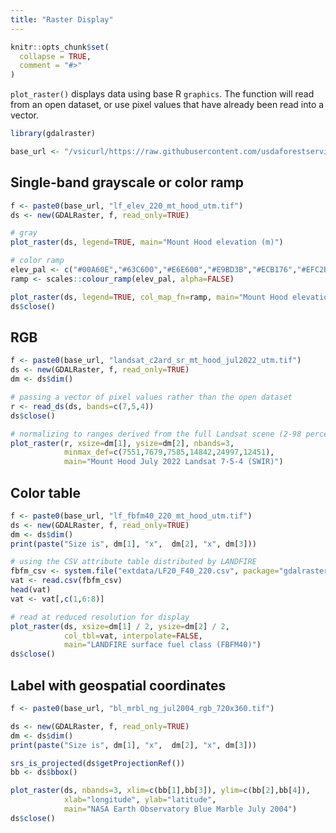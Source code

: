 ```yaml
---
title: "Raster Display"
---
```


```r
knitr::opts_chunk$set(
  collapse = TRUE,
  comment = "#>"
)
```

`plot_raster()` displays data using base R `graphics`. The function will read from an open dataset, or use pixel values that have already been read into a vector.

```r
library(gdalraster)

base_url <- "/vsicurl/https://raw.githubusercontent.com/usdaforestservice/gdalraster/main/sample-data/"
```

## Single-band grayscale or color ramp

```r
f <- paste0(base_url, "lf_elev_220_mt_hood_utm.tif")
ds <- new(GDALRaster, f, read_only=TRUE)

# gray
plot_raster(ds, legend=TRUE, main="Mount Hood elevation (m)")

# color ramp
elev_pal <- c("#00A60E","#63C600","#E6E600","#E9BD3B","#ECB176","#EFC2B3","#F2F2F2")
ramp <- scales::colour_ramp(elev_pal, alpha=FALSE)

plot_raster(ds, legend=TRUE, col_map_fn=ramp, main="Mount Hood elevation (m)")
ds$close()
```

## RGB

```r
f <- paste0(base_url, "landsat_c2ard_sr_mt_hood_jul2022_utm.tif")
ds <- new(GDALRaster, f, read_only=TRUE)
dm <- ds$dim()

# passing a vector of pixel values rather than the open dataset
r <- read_ds(ds, bands=c(7,5,4))
ds$close()

# normalizing to ranges derived from the full Landsat scene (2-98 percentiles)
plot_raster(r, xsize=dm[1], ysize=dm[2], nbands=3,
            minmax_def=c(7551,7679,7585,14842,24997,12451),
            main="Mount Hood July 2022 Landsat 7-5-4 (SWIR)")

```

## Color table

```r
f <- paste0(base_url, "lf_fbfm40_220_mt_hood_utm.tif")
ds <- new(GDALRaster, f, read_only=TRUE)
dm <- ds$dim()
print(paste("Size is", dm[1], "x",  dm[2], "x", dm[3]))

# using the CSV attribute table distributed by LANDFIRE
fbfm_csv <- system.file("extdata/LF20_F40_220.csv", package="gdalraster")
vat <- read.csv(fbfm_csv)
head(vat)
vat <- vat[,c(1,6:8)]

# read at reduced resolution for display
plot_raster(ds, xsize=dm[1] / 2, ysize=dm[2] / 2,
			col_tbl=vat, interpolate=FALSE,
            main="LANDFIRE surface fuel class (FBFM40)")
ds$close()
```

## Label with geospatial coordinates

```r
f <- paste0(base_url, "bl_mrbl_ng_jul2004_rgb_720x360.tif")

ds <- new(GDALRaster, f, read_only=TRUE)
dm <- ds$dim()
print(paste("Size is", dm[1], "x",  dm[2], "x", dm[3]))

srs_is_projected(ds$getProjectionRef())
bb <- ds$bbox()

plot_raster(ds, nbands=3, xlim=c(bb[1],bb[3]), ylim=c(bb[2],bb[4]),
            xlab="longitude", ylab="latitude",
            main="NASA Earth Observatory Blue Marble July 2004")
ds$close()
```

